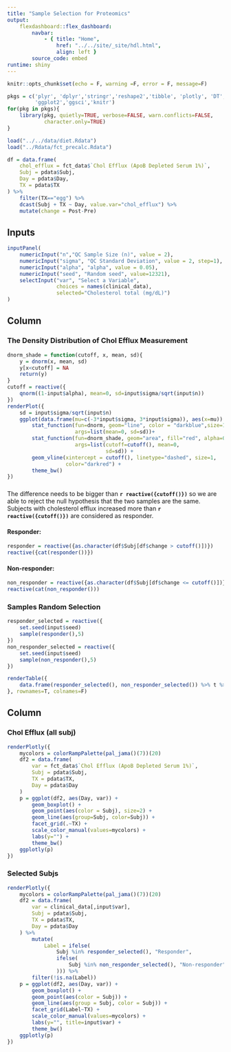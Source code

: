 ```yaml
---
title: "Sample Selection for Proteomics"
output:
    flexdashboard::flex_dashboard:
        navbar:
            - { title: "Home", 
                href: "../../site/_site/hdl.html", 
                align: left }
        source_code: embed
runtime: shiny 
---
```


```r
knitr::opts_chunk$set(echo = F, warning =F, error = F, message=F)
```

```r
pkgs = c('plyr', 'dplyr','stringr','reshape2','tibble', 'plotly', 'DT',
         'ggplot2','ggsci','knitr')
for(pkg in pkgs){
    library(pkg, quietly=TRUE, verbose=FALSE, warn.conflicts=FALSE, 
            character.only=TRUE)
}
```

```r
load("../../data/diet.Rdata")
load("../Rdata/fct_precalc.Rdata")
```

```r
df = data.frame(
    chol_efflux = fct_data$`Chol Efflux (ApoB Depleted Serum 1%)`,
    Subj = pdata$Subj,
    Day = pdata$Day,
    TX = pdata$TX
) %>%
    filter(TX=="egg") %>%
    dcast(Subj + TX ~ Day, value.var="chol_efflux") %>%
    mutate(change = Post-Pre)
```

Inputs {.sidebar}
------------------------------

```r
inputPanel(
    numericInput("n","QC Sample Size (n)", value = 2),
    numericInput("sigma", "QC Standard Deviation", value = 2, step=1),
    numericInput("alpha", "alpha", value = 0.05),
    numericInput("seed", "Random seed", value=12321),
    selectInput("var", "Select a Variable",
                choices = names(clinical_data), 
                selected="Cholesterol total (mg/dL)")
)
```

Column
-------------------------------

### The Density Distribution of Chol Efflux Measurement {data-height=500}

```r
dnorm_shade = function(cutoff, x, mean, sd){
    y = dnorm(x, mean, sd)
    y[x<cutoff] = NA
    return(y)
}
cutoff = reactive({
    qnorm((1-input$alpha), mean=0, sd=input$sigma/sqrt(input$n))
})
renderPlot({
    sd = input$sigma/sqrt(input$n)
    ggplot(data.frame(mu=c(-3*input$sigma, 3*input$sigma)), aes(x=mu)) +
        stat_function(fun=dnorm, geom="line", color = "darkblue",size=1,
                      args=list(mean=0, sd=sd))+
        stat_function(fun=dnorm_shade, geom="area", fill="red", alpha=0.25,
                      args=list(cutoff=cutoff(), mean=0, 
                                sd=sd)) +
        geom_vline(xintercept = cutoff(), linetype="dashed", size=1, 
                   color="darkred") +
        theme_bw()
})
```

### {data-height=330}

The difference needs to be bigger than **`r reactive({cutoff()})`** so we are able to reject the null hypothesis that the two samples are the same. Subjects with cholesterol efflux increased more than **`r reactive({cutoff()})`** are considered as responder.

#### Responder:

```r
responder = reactive({as.character(df$Subj[df$change > cutoff()])})
reactive({cat(responder())})
```

#### Non-responder:

```r
non_responder = reactive({as.character(df$Subj[df$change <= cutoff()])})
reactive(cat(non_responder()))
```

### Samples Random Selection {data-height=170}

```r
responder_selected = reactive({
    set.seed(input$seed)
    sample(responder(),5)
})
non_responder_selected = reactive({
    set.seed(input$seed)
    sample(non_responder(),5)
})
```

```r
renderTable({
    data.frame(responder_selected(), non_responder_selected()) %>% t %>% as.data.frame
}, rownames=T, colnames=F)
```

Column
--------------------

### Chol Efflux (all subj) {data-height=550}

```r
renderPlotly({
    mycolors = colorRampPalette(pal_jama()(7))(20)
    df2 = data.frame(
        var = fct_data$`Chol Efflux (ApoB Depleted Serum 1%)`,
        Subj = pdata$Subj,
        TX = pdata$TX,
        Day = pdata$Day
    )
    p = ggplot(df2, aes(Day, var)) +
        geom_boxplot() +
        geom_point(aes(color = Subj), size=2) +
        geom_line(aes(group=Subj, color=Subj)) +
        facet_grid(.~TX) +
        scale_color_manual(values=mycolors) +
        labs(y="") +
        theme_bw()
    ggplotly(p)
})
```

### Selected Subjs {data-height=450}


```r
renderPlotly({
    mycolors = colorRampPalette(pal_jama()(7))(20)
    df2 = data.frame(
        var = clinical_data[,input$var],
        Subj = pdata$Subj,
        TX = pdata$TX,
        Day = pdata$Day
    ) %>%
        mutate(
            Label = ifelse(
                Subj %in% responder_selected(), "Responder",
                ifelse(
                    Subj %in% non_responder_selected(), "Non-responder", NA
                ))) %>%
        filter(!is.na(Label))
    p = ggplot(df2, aes(Day, var)) +
        geom_boxplot() +
        geom_point(aes(color = Subj)) +
        geom_line(aes(group = Subj, color = Subj)) +
        facet_grid(Label~TX) +
        scale_color_manual(values=mycolors) +
        labs(y="", title=input$var) +
        theme_bw()
    ggplotly(p)
})
```


